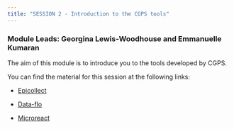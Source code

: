 ```yaml
---
title: "SESSION 2 - Introduction to the CGPS tools"
---
```


### Module Leads: Georgina Lewis-Woodhouse and Emmanuelle Kumaran 

The aim of this module is to introduce you to the tools developed by CGPS.

You can find the material for this session at the following links:

-   [Epicollect](https://docs.google.com/presentation/d/1k8yuwfrisy5O1C5yhuQhgEbqifVg3wZaX4nw4GLxXqI/edit#slide=id.g2bc00358fc4_0_51)

-   [Data-flo](https://docs.google.com/presentation/d/1Cu6LZTQH9AW4R1vW3zHDw8aQLGJUkj962JD-DCDpCz0/edit#slide=id.g1ef4ded195f_0_927)

-   [Microreact](https://docs.google.com/presentation/d/1JcE8ybqYMMa-kf7_KfVBiDARZEYcPtd0ZmSAvULY4Dg/edit#slide=id.g2b4f7ac16ed_0_46)
